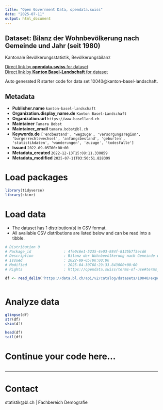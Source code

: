 ```yaml
---
title: "Open Government Data, opendata.swiss"
date: "2025-07-11"
output: html_document
---
```


## Dataset: Bilanz der Wohnbevölkerung nach Gemeinde und Jahr (seit 1980)

Kantonale Bevölkerungsstatistik, Bevölkerungsbilanz

[Direct link by **opendata.swiss** for dataset](https://opendata.swiss/de/dataset/bevolkerungsbilanz-nach-gemeinde-und-jahr-ab-1980)<br>
[Direct link by **Kanton Basel-Landschaft** for dataset](https://data.bl.ch/explore/dataset/10040/)

Auto generated R starter code for data set 10040@kanton-basel-landschaft.

## Metadata

- **Publisher.name** `kanton-basel-landschaft`
- **Organization.display_name.de** `Kanton Basel-Landschaft`
- **Organization.url** `https://www.baselland.ch`
- **Maintainer** `Tamara Bobst`
- **Maintainer_email** `tamara.bobst@bl.ch`
- **Keywords.de** `['endbestand', 'wegzuge', 'versorgungsregion', 'burgerrechtswechsel', 'anfangsbestand', 'geburten', 'statistikdaten', 'wanderungen', 'zuzuge', 'todesfalle']`
- **Issued** `2022-09-05T00:00:00`
- **Metadata_created** `2022-12-13T15:08:11.330859`
- **Metadata_modified** `2025-07-11T03:50:51.828399`


# Load packages

```r

library(tidyverse)
library(skimr)

```

# Load data

-   The dataset has 1 distribution(s) in CSV format.
-   All available CSV distributions are listed below and can be read into a tibble.

```r

# Distribution 0
# Package_id               : 4fe0c6e1-5235-4e03-884f-8125b7f5ecd6
# Description              : Bilanz der Wohnbevölkerung nach Gemeinde und Jahr (seit 1980) (csv)
# Issued                   : 2022-09-05T00:00:00
# Modified                 : 2025-04-30T08:29:33.843000+00:00
# Rights                   : https://opendata.swiss/terms-of-use#terms_by

df <- read_delim('https://data.bl.ch/api/v2/catalog/datasets/10040/exports/csv?use_labels=true')



```

# Analyze data

```r

glimpse(df)
str(df)
skim(df)

head(df)
tail(df)

```

# Continue your code here...

```r

```

------------------------------------------------------------------------

# Contact

statistik@bl.ch | Fachbereich Demografie

